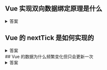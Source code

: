 ## Vue 实现双向数据绑定原理是什么

<details>
<summary>答案</summary>

Vue2.x 采用数据劫持结合发布订阅模式（PubSub 模式）的方式，通过 Object.defineProperty 来劫持各个属性的 setter、getter，在数据变动时发布消息给订阅者，触发相应的监听回调。

当把一个普通 Javascript 对象传给 Vue 实例来作为它的 data 选项时，Vue 将遍历它的属性，用 Object.defineProperty 将它们转为 getter/setter。用户看不到 getter/setter，但是在内部它们让 Vue 追踪依赖，在属性被访问和修改时通知变化。

Vue 的数据双向绑定整合了 Observer，Compile 和 Watcher 三者，通过 Observer 来监听自己的 model 的数据变化，通过 Compile 来解析编译模板指令，最终利用 Watcher 搭起 Observer 和 Compile 之间的通信桥梁，达到数据变化->视图更新，视图交互变化（例如 input 操作）->数据 model 变更的双向绑定效果。

Vue3.x 放弃了 Object.defineProperty ，使用 ES6 原生的 Proxy，来解决以前使用 Object.defineProperty 所存在的一些问题。

</details>

## Vue 的 nextTick 是如何实现的

<details>
<summary>答案</summary>
nextTick 的本质将回调函数包装为一个微任务放入到微任务队列，这样浏览器在完成渲染任务后会优先执行微任务。
nextTick 在 Vue2 和 Vue3 里的实现有一些不同：
1. Vue2 为了兼容旧浏览器，会根据不同的环境选择不同包装策略：
  - 优先使用 Promise，因为它是现代浏览器中最有效的微任务实现。
  - 如果不支持 Promise，则使用 MutationObserver，这是另一种微任务机制。
  - 在 IE 环境下，使用 setImmediate，这是一种表现接近微任务的宏任务。
  - 最后是 setTimeout(fn, 0) 作为兜底方案，这是一个宏任务，但会在下一个事件循环中尽快执行。
2. Vue3 则是只考虑现代浏览器环境，直接使用 Promise 来实现微任务的包装，这样做的好处在于代码更加简洁，性能更高，因为不需要处理多种环境的兼容性问题。
整体来讲，Vue3 的 nextTick 实现更加简洁和高效，是基于现代浏览器环境的优化版本，而 Vue2 则为了兼容性考虑，实现层面存在更多的兼容性代码。
</details>
## Vue 的数据为什么频繁变化但只会更新一次
<details>
<summary>答案</summary>

这是因为 vue 的 DOM 更新是一个异步操作，在数据更新后会首先被 set 钩子监听到，但是不会马上执行 DOM 更新，而是在下一轮循环中执行更新。

具体实现是 vue 中实现了一个 queue 队列用于存放本次事件循环中的所有 watcher 更新，并且同一个 watcher 的更新只会被推入队列一次，并在本轮事件循环的微任务执行结束后执行此更新(UI Render 阶段)，这就是 DOM 只会更新一次的原因。

这种在缓冲时去除重复数据对于避免不必要的计算和 DOM 操作是非常重要的。然后，在下一个的事件循环“tick”中，vue 刷新队列并执行实际 (已去重的) 工作。vue 在内部对异步队列尝试使用原生的 Promise.then、MutationObserver 和 setImmediate，如果执行环境不支持，则会采用 setTimeout(fn, 0) 代替。

</details>
